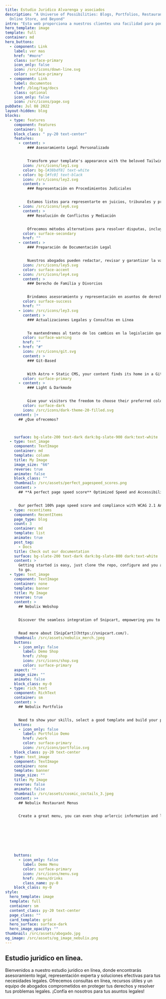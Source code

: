 ```yaml
---
title: Estudio Juridico Alvarenga y asociados
description: "A Universe of Possibilities: Blogs, Portfolios, Restaurant Menus,
  Online Store, and Beyond"
intro: "Esta web proporciona a nuestros clientes una facilidad para poder realizar sus consultas"
hero_template: image
template: full
container: md
hero_buttons:
  - component: Link
    label: ver mas
    href: "#more"
    class: surface-primary
    icon_only: false
    icon: /src/icons/down-line.svg
    color: surface-primary
  - component: Link
    label: documentos
    href: /blog/tag/docs
    class: optional
    icon_only: false
    icon: /src/icons/page.svg
pubDate: Jul 08 2022
layout-hidden: blog
blocks:
  - type: features
    component: Features
    container: lg
    block_class: " py-20 text-center"
    features:
      - content: >
          ### Asesoramiento Legal Personalizado


          Transform your template's appearance with the beloved Tailwind CSS framework. Easily customize your design, bringing your unique vision to life.
        icon: /src/icons/ley1.svg
        color: bg-[#38bdf8] text-white
      - color: bg-[#fc0] text-black
        icon: /src/icons/ley2.svg
        content: >
          ### Representación en Procedimientos Judiciales


          Estamos listos para representarte en juicios, tribunales y procedimientos legales. Nuestro objetivo es proteger tus intereses y asegurarnos de que recibas una representación efectiva en el sistema judicial.
      - icon: /src/icons/ley6.svg
        content: >
          ### Resolución de Conflictos y Mediación


          Ofrecemos métodos alternativos para resolver disputas, incluyendo la mediación. Nuestro enfoque es lograr acuerdos justos sin necesidad de litigio costoso y prolongado.
        color: surface-secondary
        href: ""
      - content: >
          ### Preparación de Documentación Legal


          Nuestros abogados pueden redactar, revisar y garantizar la validez de contratos, testamentos y otros documentos legales para proteger tus derechos y cumplir con la legislación vigente.
        icon: /src/icons/ley5.svg
        color: surface-accent
      - icon: /src/icons/ley4.svg
        content: >
          ### Derecho de Familia y Divorcios


          Brindamos asesoramiento y representación en asuntos de derecho de familia, como divorcios, custodia de menores, pensión alimenticia y otros temas relacionados con las relaciones familiares.
        color: surface-success
        href: ""
      - icon: /src/icons/ley3.svg
        content: >
          ### Actualizaciones Legales y Consultas en Línea


          Te mantendremos al tanto de los cambios en la legislación que puedan afectar tus asuntos legales.
        color: surface-warning
        href: ""
      - href: "#"
        icon: /src/icons/git.svg
        content: >
          ### Git-Based


          With Astro + Static CMS, your content finds its home in a Git repository, ensuring efficient content management and collaboration.
        color: surface-primary
      - content: >
          ### Light & Darkmode


          Give your visitors the freedom to choose their preferred color scheme, ensuring a personalized browsing experience.
        color: surface-dark
        icon: /src/icons/dark-theme-20-filled.svg
    content: |+
      ## ¿Que ofrecemos?



    surface: bg-slate-200 text-dark dark:bg-slate-900 dark:text-white
  - type: text_image
    component: TextImage
    container: md
    template: column
    title: My Image
    image_size: "66"
    reverse: true
    animate: false
    block_class: ""
    thumbnail: /src/assets/perfect_pagespeed_scores.png
    content: >
      ## **A perfect page speed score** Optimized Speed and Accessibility


      Our perfect 100% page speed score and compliance with WCAG 2.1 AA standards reflect our commitment. We've optimized speed and accessibility, ensuring a superior user experience for all.
  - type: recentitems
    component: RecentItems
    page_type: blog
    count: 3
    container: md
    template: list
    animate: true
    post_tag:
      - Docs
    title: Check out our documentation
    surface: bg-slate-200 text-dark dark:bg-slate-800 dark:text-white
    content: >
      Getting started is easy, just clone the repo, configure and you are ready
      to go.
  - type: text_image
    component: TextImage
    container: none
    template: banner
    title: My Image
    reverse: true
    content: >
      ## Nebulix Webshop


      Discover the seamless integration of Snipcart, empowering you to efficiently oversee your store directly within a Static CMS. Whether your offerings include digital products or physical goods, Snipcart boasts a wealth of exceptional features, making it an ideal choice for the majority of small webshops. 


      Read more about [SnipCart](https://snipcart.com/).
    thumbnail: /src/assets/nebulix_merch.jpeg
    buttons:
      - icon_only: false
        label: Demo Shop
        href: /shop
        icon: /src/icons/shop.svg
        color: surface-primary
    aspect: ""
    image_size: ""
    animate: false
    block_class: my-0
  - type: rich_text
    component: RichText
    container: sm
    content: >
      ## Nebulix Portfolio


      Need to show your skills, select a good template and build your portfolio with nebulix.
    buttons:
      - icon_only: false
        label: Portfolio Demo
        href: /work
        color: surface-primary
        icon: /src/icons/portfolio.svg
    block_class: py-20 text-center
  - type: text_image
    component: TextImage
    container: none
    template: banner
    image_size: ""
    title: My Image
    reverse: false
    animate: false
    thumbnail: /src/assets/cosmic_coctails_3.jpeg
    content: >+
      ## Nebulix Restaurant Menus


      Create a great menu, you can even shop arlercic information and labels. All menu's are mobile friendly and fast!








    buttons:
      - icon_only: false
        label: Demo Menu
        color: surface-primary
        icon: /src/icons/menu.svg
        href: /menu/drinks
        class_name: py-0
    block_class: my-0
style:
  hero_template: image
  template: full
  container: sm
  content_class: py-20 text-center
  page_class: ""
  card_template: grid
  hero_surface: surface-dark
  hero_image_opacity: ""
thumbnail: /src/assets/abogado.jpg
og_image: /src/assets/og_image_nebulix.png
---
```


## Estudio juridico en linea.

Bienvenidos a nuestro estudio jurídico en línea, donde encontrarás asesoramiento legal, representación experta y soluciones efectivas para tus necesidades legales. Ofrecemos consultas en línea, recursos útiles y un equipo de abogados comprometidos en proteger tus derechos y resolver tus problemas legales. ¡Confía en nosotros para tus asuntos legales!